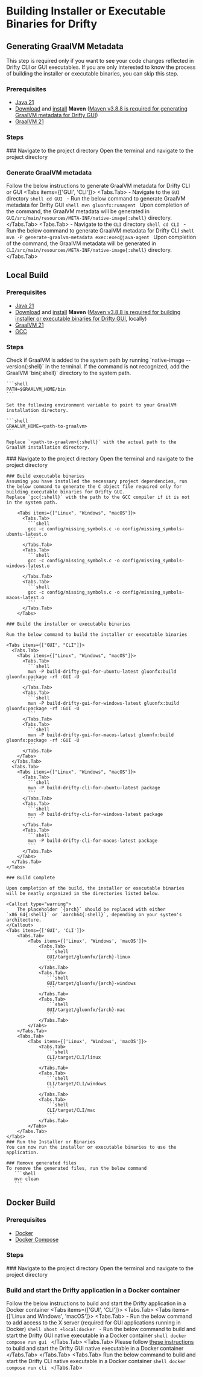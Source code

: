 
# Building Installer or Executable Binaries for Drifty

## Generating GraalVM Metadata

<Callout type="info">
  This step is required only if you want to see your code changes reflected in
  Drifty CLI or GUI executables. If you are only interested to know the process
  of building the installer or executable binaries, you can skip this step.
</Callout>

### Prerequisites

- [Java 21](https://www.oracle.com/java/technologies/downloads/#java21)
- [Download](https://maven.apache.org/download.cgi#previous-stable-3-8-x-release) and [install](https://maven.apache.org/install.html) **Maven** ([Maven v3.8.8 is required for generating GraalVM metadata for Drifty GUI](https://github.com/gluonhq/gluonfx-maven-plugin/issues/462))
- [GraalVM 21](https://www.graalvm.org/downloads/)

### Steps

<Steps>
### Navigate to the project directory
Open the terminal and navigate to the project directory

### Generate GraalVM metadata
Follow the below instructions to generate GraalVM metadata for Drifty CLI or GUI
    <Tabs items={['GUI', 'CLI']}>
        <Tabs.Tab>
            - Navigate to the `GUI` directory
              ```shell
              cd GUI
              ```
            - Run the below command to generate GraalVM metadata for Drifty GUI
              ```shell
              mvn gluonfx:runagent
              ```
            Upon completion of the command, the GraalVM metadata will be generated in `GUI/src/main/resources/META-INF/native-image{:shell}` directory.
        </Tabs.Tab>
        <Tabs.Tab>
            - Navigate to the `CLI` directory
              ```shell
              cd CLI
              ```
            - Run the below command to generate GraalVM metadata for Drifty CLI
              ```shell
              mvn -P generate-graalvm-metadata exec:exec@java-agent
              ```
            Upon completion of the command, the GraalVM metadata will be generated in `CLI/src/main/resources/META-INF/native-image{:shell}` directory.
        </Tabs.Tab>
    </Tabs>
</Steps>

## Local Build

### Prerequisites

- [Java 21](https://www.oracle.com/java/technologies/downloads/#java21)
- [Download](https://maven.apache.org/download.cgi#previous-stable-3-8-x-release) and [install](https://maven.apache.org/install.html) **Maven** ([Maven v3.8.8 is required for building installer or executable binaries for Drifty GUI](https://github.com/gluonhq/gluonfx-maven-plugin/issues/462), locally)
- [GraalVM 21](https://www.graalvm.org/downloads/)
- [GCC](https://gcc.gnu.org/install/)

### Steps

<Callout type="info">
    Check if GraalVM is added to the system path by running `native-image --version{:shell}` in the terminal.
    If the command is not recognized, add the GraalVM `bin{:shell}` directory to the system path.

    ```shell
    PATH=$GRAALVM_HOME/bin
    ```

    Set the following environment variable to point to your GraalVM installation directory.

    ```shell
    GRAALVM_HOME=<path-to-graalvm>
    ```

    Replace `<path-to-graalvm>{:shell}` with the actual path to the GraalVM installation directory.
</Callout>

<Steps>
    ### Navigate to the project directory
    Open the terminal and navigate to the project directory

    ### Build executable binaries
    Assuming you have installed the necessary project dependencies, run the below command to generate the C object file required only for building executable binaries for Drifty GUI.
    Replace `gcc{:shell}` with the path to the GCC compiler if it is not in the system path.

        <Tabs items={["Linux", "Windows", "macOS"]}>
          <Tabs.Tab>
            ```shell
            gcc -c config/missing_symbols.c -o config/missing_symbols-ubuntu-latest.o
            ```
          </Tabs.Tab>
          <Tabs.Tab>
            ```shell
            gcc -c config/missing_symbols.c -o config/missing_symbols-windows-latest.o
            ```
          </Tabs.Tab>
          <Tabs.Tab>
            ```shell
            gcc -c config/missing_symbols.c -o config/missing_symbols-macos-latest.o
            ```
          </Tabs.Tab>
        </Tabs>

    ### Build the installer or executable binaries

    Run the below command to build the installer or executable binaries

    <Tabs items={["GUI", "CLI"]}>
      <Tabs.Tab>
        <Tabs items={["Linux", "Windows", "macOS"]}>
          <Tabs.Tab>
            ```shell
            mvn -P build-drifty-gui-for-ubuntu-latest gluonfx:build gluonfx:package -rf :GUI -U
            ```
          </Tabs.Tab>
          <Tabs.Tab>
            ```shell
            mvn -P build-drifty-gui-for-windows-latest gluonfx:build gluonfx:package -rf :GUI -U
            ```
          </Tabs.Tab>
          <Tabs.Tab>
            ```shell
            mvn -P build-drifty-gui-for-macos-latest gluonfx:build gluonfx:package -rf :GUI -U
            ```
          </Tabs.Tab>
        </Tabs>
      </Tabs.Tab>
      <Tabs.Tab>
        <Tabs items={["Linux", "Windows", "macOS"]}>
          <Tabs.Tab>
            ```shell
            mvn -P build-drifty-cli-for-ubuntu-latest package
            ```
          </Tabs.Tab>
          <Tabs.Tab>
            ```shell
            mvn -P build-drifty-cli-for-windows-latest package
            ```
          </Tabs.Tab>
          <Tabs.Tab>
            ```shell
            mvn -P build-drifty-cli-for-macos-latest package
            ```
          </Tabs.Tab>
        </Tabs>
      </Tabs.Tab>
    </Tabs>

    ### Build Complete

    Upon completion of the build, the installer or executable binaries will be neatly organized in the directories listed below.

    <Callout type="warning">
        The placeholder `{arch}` should be replaced with either `x86_64{:shell}` or `aarch64{:shell}`, depending on your system's architecture.
    </Callout>
    <Tabs items={['GUI', 'CLI']}>
        <Tabs.Tab>
            <Tabs items={['Linux', 'Windows', 'macOS']}>
                <Tabs.Tab>
                   ```shell
                   GUI/target/gluonfx/{arch}-linux
                   ```
                </Tabs.Tab>
                <Tabs.Tab>
                   ```shell
                   GUI/target/gluonfx/{arch}-windows
                   ```
                </Tabs.Tab>
                <Tabs.Tab>
                   ```shell
                   GUI/target/gluonfx/{arch}-mac
                   ```
                </Tabs.Tab>
            </Tabs>
        </Tabs.Tab>
        <Tabs.Tab>
            <Tabs items={['Linux', 'Windows', 'macOS']}>
                <Tabs.Tab>
                   ```shell
                   CLI/target/CLI/linux
                   ```
                </Tabs.Tab>
                <Tabs.Tab>
                   ```shell
                   CLI/target/CLI/windows
                   ```
                </Tabs.Tab>
                <Tabs.Tab>
                   ```shell
                   CLI/target/CLI/mac
                   ```
                </Tabs.Tab>
            </Tabs>
        </Tabs.Tab>
    </Tabs>
    ### Run the Installer or Binaries
    You can now run the installer or executable binaries to use the application.

    ### Remove generated files
    To remove the generated files, run the below command
       ```shell
       mvn clean
       ```
</Steps>

## Docker Build

### Prerequisites

- [Docker](https://docs.docker.com/get-docker/)
- [Docker Compose](https://docs.docker.com/compose/install/)

### Steps

<Steps>
### Navigate to the project directory
Open the terminal and navigate to the project directory

### Build and start the Drifty application in a Docker container
Follow the below instructions to build and start the Drifty application in a Docker container
    <Tabs items={['GUI', 'CLI']}>
        <Tabs.Tab>
            <Tabs items={['Linux and Windows', 'macOS']}>
                <Tabs.Tab>
                    - Run the below command to add access to the X server (required for GUI applications running in Docker)
                      ```shell
                      xhost +local:docker
                      ```
                    - Run the below command to build and start the Drifty GUI native executable in a Docker container
                      ```shell
                      docker compose run gui
                      ```
                </Tabs.Tab>
                <Tabs.Tab>
                    Please follow [these instructions](macOS-docker-build-instructions.mdx) to build and start the Drifty GUI native executable in a Docker container
                </Tabs.Tab>
            </Tabs>
        </Tabs.Tab>
        <Tabs.Tab>
            Run the below command to build and start the Drifty CLI native executable in a Docker container
            ```shell
            docker compose run cli
            ```
        </Tabs.Tab>
    </Tabs>
</Steps>
